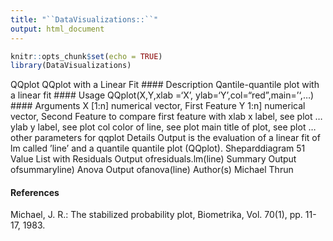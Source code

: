 ```yaml
---
title: "``DataVisualizations::``"
output: html_document
---
```




```r
knitr::opts_chunk$set(echo = TRUE)
library(DataVisualizations)
```
QQplot QQplot with a Linear Fit
#### Description
Qantile-quantile plot with a linear fit
#### Usage
QQplot(X,Y,xlab ='X', ylab='Y',col="red",main='',...)
#### Arguments
X [1:n] numerical vector, First Feature
Y 1:n] numerical vector, Second Feature to compare first feature with
xlab x label, see plot ...
ylab y label, see plot
col color of line, see plot
main title of plot, see plot
... other parameters for qqplot
Details
Output is the evaluation of a linear fit of lm called ’line’ and a quantile quantile plot (QQplot).
Sheparddiagram 51
Value
List with
Residuals Output ofresiduals.lm(line)
Summary Output ofsummaryline)
Anova Output ofanova(line)
Author(s)
Michael Thrun

#### References

Michael, J. R.: The stabilized probability plot, Biometrika, Vol. 70(1), pp. 11-17, 1983.
